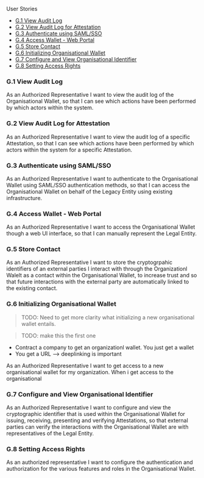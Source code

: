 
<Kicker variant="accent">User Stories</Kicker>
<Title size="large" variant="primary">
  General
</Title>

- [G.1 View Audit Log](#g1-view-audit-log)
- [G.2 View Audit Log for Attestation](#g2-view-audit-log-for-attestation)
- [G.3 Authenticate using SAML/SSO](#g3-authenticate-using-samlsso)
- [G.4 Access Wallet - Web Portal](#g4-access-wallet---web-portal)
- [G.5 Store Contact](#g5-store-contact)
- [G.6 Initializing Organisational Wallet](#g6-initializing-organisational-wallet)
- [G.7 Configure and View Organisational Identifier](#g7-configure-and-view-organisational-identifier)
- [G.8 Setting Access Rights](#g8-setting-access-rights)

### G.1 View Audit Log

As an Authorized Representative I want to view the audit log of the Organisational Wallet, so that I can see which actions have been performed by which actors within the system.

### G.2 View Audit Log for Attestation

As an Authorized Representative I want to view the audit log of a specific Attestation, so that I can see which actions have been performed by which actors within the system for a specific Attestation.

### G.3 Authenticate using SAML/SSO

As an Authorized Representative I want to authenticate to the Organisational Wallet using SAML/SSO authentication methods, so that I can access the Organisational Wallet on behalf of the Legacy Entity using existing infrastructure.

### G.4 Access Wallet - Web Portal

As an Authorized Representative I want to access the Organisational Wallet though a web UI interface, so that I can manually represent the Legal Entity.

### G.5 Store Contact

As an Authorized Representative I want to store the cryptogrpahic identifiers of an external parties I interact with through the Organizationl Walelt as a contact within the Organisational Wallet, to increase trust and so that future interactions with the external party are automatically linked to the existing contact.

### G.6 Initializing Organisational Wallet

> TODO: Need to get more clarity what initializing a new organisational wallet entails.

> TODO: make this the first one

- Contract a company to get an organizationl wallet. You just get a wallet
- You get a URL --> deeplinking is important

As an Authorized Representative I want to get access to a new organisational wallet for my organization. When i get access to the organisational

### G.7 Configure and View Organisational Identifier

As an Authorized Representative I want to configure and view the cryptographic identifier that is used within the Organisational Wallet for issuing, receiving, presenting and verifying Attestations, so that external parties can verify the interactions with the Organisational Wallet are with representatives of the Legal Entity.

### G.8 Setting Access Rights

As an authorized representative I want to configure the authentication and authorization for the various features and roles in the Organisational Wallet.
